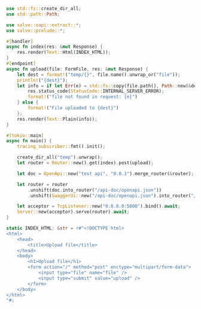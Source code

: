 ```rust  title="oapi-upload-file/src/main.rs"
use std::fs::create_dir_all;
use std::path::Path;

use salvo::oapi::extract::*;
use salvo::prelude::*;

#[handler]
async fn index(res: &mut Response) {
    res.render(Text::Html(INDEX_HTML));
}
#[endpoint]
async fn upload(file: FormFile, res: &mut Response) {
    let dest = format!("temp/{}", file.name().unwrap_or("file"));
    println!("{dest}");
    let info = if let Err(e) = std::fs::copy(file.path(), Path::new(&dest)) {
        res.status_code(StatusCode::INTERNAL_SERVER_ERROR);
        format!("file not found in request: {e}")
    } else {
        format!("File uploaded to {dest}")
    };
    res.render(Text::Plain(info));
}

#[tokio::main]
async fn main() {
    tracing_subscriber::fmt().init();

    create_dir_all("temp").unwrap();
    let router = Router::new().get(index).post(upload);

    let doc = OpenApi::new("test api", "0.0.1").merge_router(&router);

    let router = router
        .unshift(doc.into_router("/api-doc/openapi.json"))
        .unshift(SwaggerUi::new("/api-doc/openapi.json").into_router("/swagger-ui"));

    let acceptor = TcpListener::new("0.0.0.0:5800").bind().await;
    Server::new(acceptor).serve(router).await;
}

static INDEX_HTML: &str = r#"<!DOCTYPE html>
<html>
    <head>
        <title>Upload file</title>
    </head>
    <body>
        <h1>Upload file</h1>
        <form action="/" method="post" enctype="multipart/form-data">
            <input type="file" name="file" />
            <input type="submit" value="upload" />
        </form>
    </body>
</html>
"#;

```